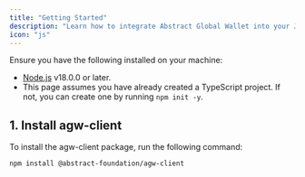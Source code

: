 ```yaml
---
title: "Getting Started"
description: "Learn how to integrate Abstract Global Wallet into your JavaScript or TypeScript project using the agw-client package."
icon: "js"
---
```


<Accordion title="Prerequisites">
  Ensure you have the following installed on your machine: 
  
- [Node.js](https://nodejs.org/en/download/) v18.0.0 or later.
- This page assumes you have already created a TypeScript project. If not, you can create one by running `npm init -y`.

</Accordion>

## 1. Install agw-client

To install the agw-client package, run the following command:

```bash
npm install @abstract-foundation/agw-client
```
